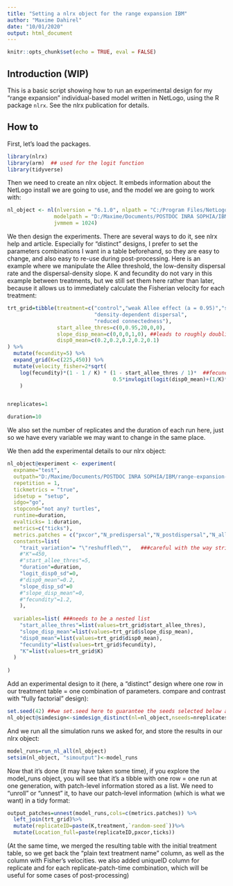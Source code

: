 ```yaml
---
title: "Setting a nlrx object for the range expansion IBM"
author: "Maxime Dahirel"
date: "10/01/2020"
output: html_document
---
```

```r
knitr::opts_chunk$set(echo = TRUE, eval = FALSE)
```

## Introduction (WIP)

This is a basic script showing how to run an experimental design for my "range expansion" individual-based model written in NetLogo, using the R package `nlrx`. See the nlrx publication for details.

## How to

First, let's load the packages.

```r
library(nlrx)
library(arm)  ## used for the logit function
library(tidyverse)
```

Then we need to create an nlrx object. It embeds information about the NetLogo install we are going to use, and the model we are going to work with:

```r
nl_object <- nl(nlversion = "6.1.0", nlpath = "C:/Program Files/NetLogo 6.1.0",
               modelpath = "D:/Maxime/Documents/POSTDOC INRA SOPHIA/IBM/range-expansion-ibm-pp-2019/range_expansion.nlogo", 
               jvmmem = 1024)
```

We then design the experiments. There are several ways to do it, see nlrx help and article. Especially for "distinct" designs, I prefer to set the parameters combinations I want in a table beforehand, so they are easy to change, and also easy to re-use during post-processing. Here is an example where we manipulate the Allee threshold, the low-density dispersal rate and the dispersal-density slope. K and fecundity do not vary in this example between treatments, but we still set them here rather than later, because it allows us to immediately calculate the Fisherian velocity for each treatment:

```r
trt_grid=tibble(treatment=c("control","weak Allee effect (a = 0.95)","strong Allee effect (a = 20)",
                            "density-dependent dispersal",
                            "reduced connectedness"),
                start_allee_thres=c(0,0.95,20,0,0),
                slope_disp_mean=c(0,0,0,1,0), ##leads to roughly doubling of disp between 0 and K, realistic
                disp0_mean=c(0.2,0.2,0.2,0.2,0.1)
) %>% 
  mutate(fecundity=5) %>% 
  expand_grid(K=c(225,450)) %>% 
  mutate(velocity_fisher=2*sqrt(
    log(fecundity)*(1 - 1 / K) * (1 - start_allee_thres / 1)*  ##fecundity term at N = 1 individual
                                  0.5*invlogit(logit(disp0_mean)+(1/K)*slope_disp_mean)) ##dispersal term
    )


nreplicates=1

duration=10
```
We also set the number of replicates and the duration of each run here, just so we have every variable we may want to change in the same place.

We then add the experimental details to our nlrx object:

``` r
nl_object@experiment <- experiment(
  expname="test",
  outpath="D:/Maxime/Documents/POSTDOC INRA SOPHIA/IBM/range-expansion-ibm-pp-2019/output",
  repetition = 1,
  tickmetrics = "true",
  idsetup = "setup",
  idgo="go",
  stopcond="not any? turtles",
  runtime=duration,
  evalticks= 1:duration,
  metrics=c("ticks"),
  metrics.patches = c("pxcor","N_predispersal","N_postdispersal","N_allele0","N_allele1"),
  constants=list(
    "trait_variation"= "\"reshuffled\"",   ###careful with the way string variable/csts must be entered
    #"K"=450,
    #"start_allee_thres"=5,
    "duration"=duration,
    "logit_disp0_sd"=0,
    #"disp0_mean"=0.2,
    "slope_disp_sd"=0
    #"slope_disp_mean"=0,
    #"fecundity"=1.2,
    ),
  
  variables=list( ###needs to be a nested list
    "start_allee_thres"=list(values=trt_grid$start_allee_thres),
    "slope_disp_mean"=list(values=trt_grid$slope_disp_mean),
    "disp0_mean"=list(values=trt_grid$disp0_mean),
    "fecundity"=list(values=trt_grid$fecundity),
    "K"=list(values=trt_grid$K)
  )
  
)
```

Add an experimental design to it (here, a "distinct" design where one row in our treatment table = one combination of parameters. compare and contrast with "fully factorial" design):

```r
set.seed(42) ##we set.seed here to guarantee the seeds selected below are the same everytime
nl_object@simdesign<-simdesign_distinct(nl=nl_object,nseeds=nreplicates)
```

And we run all the simulation runs we asked for, and store the results in our nlrx object:
```r
model_runs=run_nl_all(nl_object)
setsim(nl_object, "simoutput")<-model_runs
```

Now that it's done (it may have taken some time), if you explore the model_runs object, you will see that it's a tibble with one row = one run at one generation, with patch-level information stored as a list. We need to "unroll" or "unnest" it, to have our patch-level information (which is what we want) in a tidy format:

```r
output_patches=unnest(model_runs,cols=c(metrics.patches)) %>% 
  left_join(trt_grid)%>% 
  mutate(replicateID=paste(K,treatment,`random-seed`))%>% 
  mutate(Location_full=paste(replicateID,pxcor,ticks))
```
(At the same time, we merged the resulting table with the initial treatment table, so we get back the "plain text treatment name" column, as well as the column with Fisher's velocities. we also added uniqueID column for replicate and for each replicate-patch-time combination, which will be useful for some cases of post-processing)

